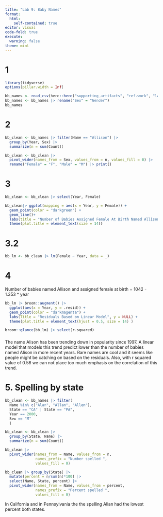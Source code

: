 ```yaml
---
title: "Lab 9: Baby Names"
format: 
  html:
    self-contained: true
editor: visual
code-fold: true
execute: 
  warning: false
theme: mint
---
```


# 1

```r
library(tidyverse)
options(pillar.width = Inf)

bb_names <- read_csv(here::here("supporting_artifacts", "ref.work", "lab9", "StateNames_A.csv"))
bb_names <- bb_names |> rename("Sex" = "Gender")
bb_names
```

# 2

```r
bb_clean <- bb_names |> filter(Name == "Allison") |> 
  group_by(Year, Sex) |> 
  summarize(n = sum(Count))

bb_clean <- bb_clean |>
  pivot_wider(names_from = Sex, values_from = n, values_fill = 0) |> 
  rename("Female" = "F", "Male" = "M") |> print()
```

# 3

```r
bb_clean <- bb_clean |> select(Year, Female)

bb_clean|> ggplot(mapping = aes(x = Year, y = Female)) + 
  geom_point(color = "darkgreen") +
  geom_line()+
  labs(title = "Number of Babies Assigned Female At Birth Named Allison", y = NULL) +
  theme(plot.title = element_text(size = 14))
```

# 3.2

```r
bb_lm <- bb_clean |> lm(Female ~ Year, data = _)
```

# 4

Number of babies named Allison and assigned female at birth = 1042 - 1.353 \* year

```r
bb_lm |> broom::augment() |> 
  ggplot(aes(x = Year, y = .resid)) +
  geom_point(color = "darkmagenta") +
  labs(Title = "Residuals Based on Linear Model", y = NULL) +
  theme(plot.title = element_text(hjust = 0.5, size = 14) )

broom::glance(bb_lm) |> select(r.squared)
```

### 

The name Alison has been trending down in popularity since 1997. A linear model that models this trend predict lower than the number of babies named Alison in more recent years. Rare names are cool and it seems like people might be catching on based on the residuals. Also, with r squared value of 0.58 we can not place too much emphasis on the correlation of this trend.

# 5. Spelling by state

```r
bb_clean <- bb_names |> filter(
  Name %in% c("Alan", "Allan", "Allen"),
  State == "CA" | State == "PA",
  Year == 2000,
  Sex == "M"
  )

bb_clean <- bb_clean |> 
  group_by(State, Name) |> 
  summarize(n = sum(Count))

bb_clean |> 
  pivot_wider(names_from = Name, values_from = n, 
              names_prefix = "Number spelled ",
              values_fill = 0)

bb_clean |> group_by(State) |> 
  mutate(percent = n/sum(n)*100) |> 
  select(Name, State, percent) |> 
  pivot_wider(names_from = Name, values_from = percent,
              names_prefix = "Percent spelled ",
              values_fill = 0)
```

In California and in Pennsylvania the the spelling Allan had the lowest percent both states.

